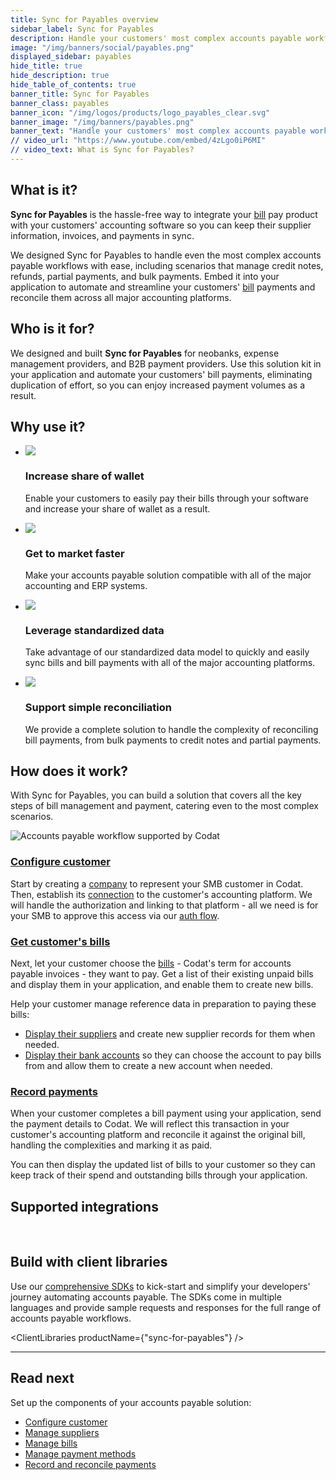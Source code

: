 ```yaml
---
title: Sync for Payables overview
sidebar_label: Sync for Payables
description: Handle your customers' most complex accounts payable workflows across all major accounting platforms with our fully-featured bill pay solution
image: "/img/banners/social/payables.png"
displayed_sidebar: payables
hide_title: true
hide_description: true
hide_table_of_contents: true
banner_title: Sync for Payables
banner_class: payables
banner_icon: "/img/logos/products/logo_payables_clear.svg"
banner_image: "/img/banners/payables.png"
banner_text: "Handle your customers' most complex accounts payable workflows across all major accounting platforms with our fully-featured bill pay solution"
// video_url: "https://www.youtube.com/embed/4zLgo0iP6MI"
// video_text: What is Sync for Payables?
---
```



## What is it?

**Sync for Payables** is the hassle-free way to integrate your [bill](../terms/bill) pay product with your customers' accounting software so you can keep their supplier information, invoices, and payments in sync. 

We designed Sync for Payables to handle even the most complex accounts payable workflows with ease, including scenarios that manage credit notes, refunds, partial payments, and bulk payments. Embed it into your application to automate and streamline your customers' [bill](../terms/bill) payments and reconcile them across all major accounting platforms.

## Who is it for?

We designed and built **Sync for Payables** for neobanks, expense management providers, and B2B payment providers. Use this solution kit in your application and automate your customers' bill payments, eliminating duplication of effort, so you can enjoy increased payment volumes as a result. 

## Why use it?

<ul className="card-container col-2">
<li className="card">
    <div class="header">
        <img src="/img/wp-icons/copy-feature-bullet.svg"
            class="mini-icon"/>
        <h3>Increase share of wallet</h3>
    </div>
    <p>
      Enable your customers to easily pay their bills through your software and increase your share of wallet as a result.
    </p>
</li>

<li className="card">
    <div class="header">
        <img src="/img/wp-icons/copy-feature-bullet.svg"
            class="mini-icon"/>
        <h3>Get to market faster</h3>
    </div>
    <p>
       Make your accounts payable solution compatible with all of the major accounting and ERP systems.
    </p>
</li>

<li className="card">
    <div class="header">
        <img src="/img/wp-icons/copy-feature-bullet.svg"
            class="mini-icon"/>
        <h3>Leverage standardized data</h3>
    </div>
    <p>
        Take advantage of our standardized data model to quickly and easily sync bills and bill payments with all of the major accounting platforms.
    </p>
</li>

<li className="card">
    <div class="header">
        <img src="/img/wp-icons/copy-feature-bullet.svg"
            class="mini-icon"/>
        <h3>Support simple reconciliation</h3>
    </div>
    <p>
      We provide a complete solution to handle the complexity of reconciling bill payments, from bulk payments to credit notes and partial payments.
    </p>
</li>

</ul>

## How does it work?

With Sync for Payables, you can build a solution that covers all the key steps of bill management and payment, catering even to the most complex scenarios.

![Accounts payable workflow supported by Codat](/img/use-cases/summary-pages/d0c6b0b7-automating-payables.png)

### [Configure customer](/payables/configure-customer)

Start by creating a [company](../terms/company) to represent your SMB customer in Codat. Then, establish its [connection](/core-concepts/connections) to the customer's accounting platform. We will handle the authorization and linking to that platform - all we need is for your SMB to approve this access via our [auth flow](/auth-flow/overview).

### [Get customer's bills](/payables/bills)

Next, let your customer choose the [bills](../terms/bill) - Codat's term for accounts payable invoices - they want to pay. Get a list of their existing unpaid bills and display them in your application, and enable them to create new bills. 

Help your customer manage reference data in preparation to paying these bills: 
* [Display their suppliers](/payables/suppliers) and create new supplier records for them when needed. 
* [Display their bank accounts](/payables/mapping) so they can choose the account to pay bills from and allow them to create a new account when needed.

### [Record payments](/payables/payments)

When your customer completes a bill payment using your application, send the payment details to Codat. We will reflect this transaction in your customer's accounting platform and reconcile it against the original bill, handling the complexities and marking it as paid. 

You can then display the updated list of bills to your customer so they can keep track of their spend and outstanding bills through your application.

## Supported integrations

<br />

<IntegrationsList filter={integrationsFilterPayables} />

## Build with client libraries

Use our [comprehensive SDKs](/get-started/libraries) to kick-start and simplify your developers' journey automating accounts payable.
The SDKs come in multiple languages and provide sample requests and responses for the full range of accounts payable workflows.

<ClientLibraries productName={"sync-for-payables"} />

---

## Read next

Set up the components of your accounts payable solution:

- [Configure customer](/payables/configure-customer)
- [Manage suppliers](/payables/suppliers)
- [Manage bills](/payables/bills)
- [Manage payment methods](/payables/mapping)
- [Record and reconcile payments](/payables/payments)